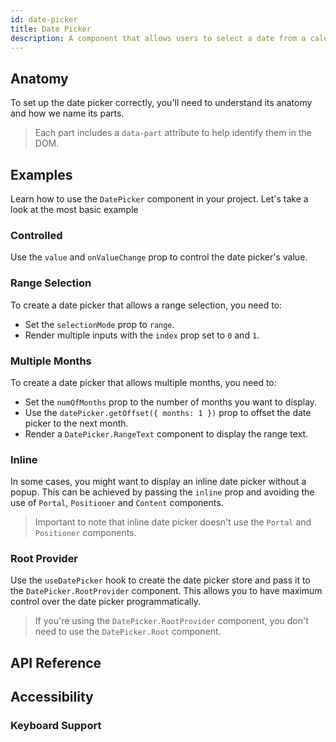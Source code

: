 ```yaml
---
id: date-picker
title: Date Picker
description: A component that allows users to select a date from a calendar.
---
```


<ComponentPreview id="DatePicker" />

## Anatomy

To set up the date picker correctly, you'll need to understand its anatomy and how we name its parts.

> Each part includes a `data-part` attribute to help identify them in the DOM.

<Anatomy id="date-picker" />

## Examples

Learn how to use the `DatePicker` component in your project. Let's take a look at the most basic example

<Example id="basic" />

### Controlled

Use the `value` and `onValueChange` prop to control the date picker's value.

<Example id="controlled" />

### Range Selection

To create a date picker that allows a range selection, you need to:

- Set the `selectionMode` prop to `range`.
- Render multiple inputs with the `index` prop set to `0` and `1`.

<Example id="range" />

### Multiple Months

To create a date picker that allows multiple months, you need to:

- Set the `numOfMonths` prop to the number of months you want to display.
- Use the `datePicker.getOffset({ months: 1 })` prop to offset the date picker to the next month.
- Render a `DatePicker.RangeText` component to display the range text.

<Example id="multiple-months" />

### Inline

In some cases, you might want to display an inline date picker without a popup. This can be achieved by passing the
`inline` prop and avoiding the use of `Portal`, `Positioner` and `Content` components.

> Important to note that inline date picker doesn't use the `Portal` and `Positioner` components.

<Example id="inline" />

### Root Provider

Use the `useDatePicker` hook to create the date picker store and pass it to the `DatePicker.RootProvider` component.
This allows you to have maximum control over the date picker programmatically.

<Example id="root-provider" />

> If you're using the `DatePicker.RootProvider` component, you don't need to use the `DatePicker.Root` component.

## API Reference

<ComponentTypes id="date-picker" />

## Accessibility

### Keyboard Support

<KeyBindingsTable id="date-picker" />
